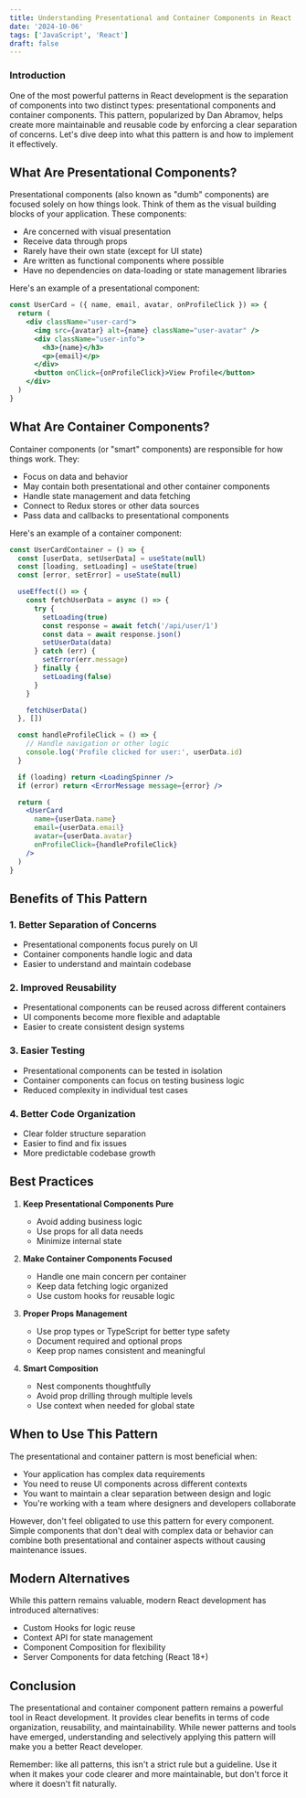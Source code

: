 ```yaml
---
title: Understanding Presentational and Container Components in React
date: '2024-10-06'
tags: ['JavaScript', 'React']
draft: false
---
```


### Introduction

One of the most powerful patterns in React development is the separation of components into two distinct types: presentational components and container components. This pattern, popularized by Dan Abramov, helps create more maintainable and reusable code by enforcing a clear separation of concerns. Let's dive deep into what this pattern is and how to implement it effectively.

<TOCInline toc={props.toc} exclude="Introduction" />

## What Are Presentational Components?

Presentational components (also known as "dumb" components) are focused solely on how things look. Think of them as the visual building blocks of your application. These components:

- Are concerned with visual presentation
- Receive data through props
- Rarely have their own state (except for UI state)
- Are written as functional components where possible
- Have no dependencies on data-loading or state management libraries

Here's an example of a presentational component:

```jsx
const UserCard = ({ name, email, avatar, onProfileClick }) => {
  return (
    <div className="user-card">
      <img src={avatar} alt={name} className="user-avatar" />
      <div className="user-info">
        <h3>{name}</h3>
        <p>{email}</p>
      </div>
      <button onClick={onProfileClick}>View Profile</button>
    </div>
  )
}
```

## What Are Container Components?

Container components (or "smart" components) are responsible for how things work. They:

- Focus on data and behavior
- May contain both presentational and other container components
- Handle state management and data fetching
- Connect to Redux stores or other data sources
- Pass data and callbacks to presentational components

Here's an example of a container component:

```jsx
const UserCardContainer = () => {
  const [userData, setUserData] = useState(null)
  const [loading, setLoading] = useState(true)
  const [error, setError] = useState(null)

  useEffect(() => {
    const fetchUserData = async () => {
      try {
        setLoading(true)
        const response = await fetch('/api/user/1')
        const data = await response.json()
        setUserData(data)
      } catch (err) {
        setError(err.message)
      } finally {
        setLoading(false)
      }
    }

    fetchUserData()
  }, [])

  const handleProfileClick = () => {
    // Handle navigation or other logic
    console.log('Profile clicked for user:', userData.id)
  }

  if (loading) return <LoadingSpinner />
  if (error) return <ErrorMessage message={error} />

  return (
    <UserCard
      name={userData.name}
      email={userData.email}
      avatar={userData.avatar}
      onProfileClick={handleProfileClick}
    />
  )
}
```

## Benefits of This Pattern

### 1. Better Separation of Concerns

- Presentational components focus purely on UI
- Container components handle logic and data
- Easier to understand and maintain codebase

### 2. Improved Reusability

- Presentational components can be reused across different containers
- UI components become more flexible and adaptable
- Easier to create consistent design systems

### 3. Easier Testing

- Presentational components can be tested in isolation
- Container components can focus on testing business logic
- Reduced complexity in individual test cases

### 4. Better Code Organization

- Clear folder structure separation
- Easier to find and fix issues
- More predictable codebase growth

## Best Practices

1. **Keep Presentational Components Pure**

   - Avoid adding business logic
   - Use props for all data needs
   - Minimize internal state

2. **Make Container Components Focused**

   - Handle one main concern per container
   - Keep data fetching logic organized
   - Use custom hooks for reusable logic

3. **Proper Props Management**

   - Use prop types or TypeScript for better type safety
   - Document required and optional props
   - Keep prop names consistent and meaningful

4. **Smart Composition**
   - Nest components thoughtfully
   - Avoid prop drilling through multiple levels
   - Use context when needed for global state

## When to Use This Pattern

The presentational and container pattern is most beneficial when:

- Your application has complex data requirements
- You need to reuse UI components across different contexts
- You want to maintain a clear separation between design and logic
- You're working with a team where designers and developers collaborate

However, don't feel obligated to use this pattern for every component. Simple components that don't deal with complex data or behavior can combine both presentational and container aspects without causing maintenance issues.

## Modern Alternatives

While this pattern remains valuable, modern React development has introduced alternatives:

- Custom Hooks for logic reuse
- Context API for state management
- Component Composition for flexibility
- Server Components for data fetching (React 18+)

## Conclusion

The presentational and container component pattern remains a powerful tool in React development. It provides clear benefits in terms of code organization, reusability, and maintainability. While newer patterns and tools have emerged, understanding and selectively applying this pattern will make you a better React developer.

Remember: like all patterns, this isn't a strict rule but a guideline. Use it when it makes your code clearer and more maintainable, but don't force it where it doesn't fit naturally.
